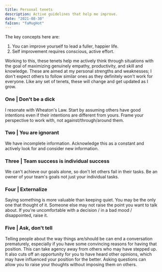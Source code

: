 ```yaml
---
title: Personal tenets
description: Active guidelines that help me improve.
date: "2021-08-30"
faIcon: "faMugHot"
---
```


The key concepts here are:

1. You can improve yourself to lead a fuller, happier life.
1. Self improvement requires
   conscious, active effort.

Working to this, these tenets help me actively think through situations with the goal of maximizing genuinely empathy, productivity, and skill and knowledge.
These are aimed at my personal strengths and weaknesses; I don't expect others to follow similar ones as they definitely won't work for everyone.
Like any set of tenets, these will change and get updated as I grow.

<h3>One | Don't be a dick</h3>

I resonate with Wheaton's Law. Start by assuming others
have good intentions even if their intentions are different from yours. Frame your
perspective to work with, not against/through/around them.

<h3>Two | You are ignorant</h3>

We have incomplete information. Acknowledge this as a constant and actively look
for and consider new information.

<h3>Three | Team success is individual success</h3>

We can't achieve our goals alone, so don't let others fail in their tasks. Be an
owner of your team's goals not just your individual tasks.

<h3>Four | Externalize</h3>

Saying something is more valuable than keeping quiet. You may be the only one that
thought of it. Someone else may not raise the point you want to talk about. If you're
uncomfortable with a decision / in a bad mood / disappointed, raise it.

<h3>Five | Ask, don't tell</h3>

Telling people about the way things are/should be can end a conversation prematurely,
especially if you have some convincing reasons for having that position. This can
take agency away from others who may have stepped up. It also cuts off an opportunity
for you to have heard other opinions, which may have influenced your position for
the better. Asking questions can allow you to raise your thoughts without imposing
them on others.
